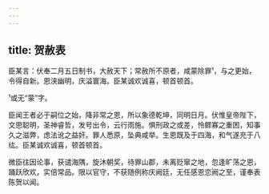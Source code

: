 ```yaml
---
---
---
```

title: 贺赦表
---







臣某言：伏奉二月五日制书，大赦天下；常赦所不原者，咸蒙除罪¹，与之更始，令得自新。恩浃幽明，庆溢寰海。臣某诚欢诚喜，顿首顿首。

¹或无“蒙”字。

臣闻王者必于嗣位之始，降非常之恩，所以象德乾坤，同明日月。伏惟皇帝陛下，文思聪明，圣神睿哲，发号出令，云行雨施。惧刑政之或差，怜鳏寡之重困，知事久之滋弊，虑法讹之益奸。罪人悉原，坠典咸举。生恩既及于四海，和气遂充于八纮。臣某诚欢诚喜，顿首顿首。

微臣往因论事，获谴海隅，旋沐朝奖，待罪山郡，未离贬窜之地，忽逢旷荡之恩，踊跃欣欢，实倍常品。限以官守，不获随例称庆阙廷，无任感恩恋阙之至，谨奉表陈贺以闻。
